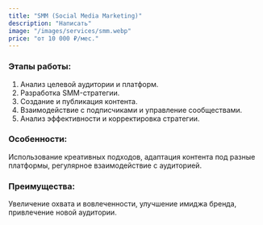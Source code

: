 ```yaml
---
title: "SMM (Social Media Marketing)"
description: "Написать"
image: "/images/services/smm.webp"
price: "от 10 000 ₽/мес."
---
```


### Этапы работы:

1. Анализ целевой аудитории и платформ.
2. Разработка SMM-стратегии.
3. Создание и публикация контента.
4. Взаимодействие с подписчиками и управление сообществами.
5. Анализ эффективности и корректировка стратегии.

### Особенности:

Использование креативных подходов, адаптация контента под разные платформы, регулярное взаимодействие с аудиторией.

### Преимущества:

Увеличение охвата и вовлеченности, улучшение имиджа бренда, привлечение новой аудитории.
